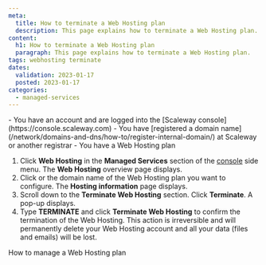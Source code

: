 ```yaml
---
meta:
  title: How to terminate a Web Hosting plan
  description: This page explains how to terminate a Web Hosting plan.
content:
  h1: How to terminate a Web Hosting plan
  paragraph: This page explains how to terminate a Web Hosting plan.
tags: webhosting terminate
dates:
  validation: 2023-01-17
  posted: 2023-01-17
categories:
  - managed-services
---
```


<Macro id="iam-requirements" />

<Message type="requirement">
  - You have an account and are logged into the [Scaleway console](https://console.scaleway.com)
  - You have [registered a domain name](/network/domains-and-dns/how-to/register-internal-domain/) at Scaleway or another registrar
  - You have a Web Hosting plan
</Message>

1. Click **Web Hosting** in the **Managed Services** section of the [console](https://console.scaleway.com/) side menu. The **Web Hosting** overview page displays.
2. Click <Icon name="seeMore" /> or the domain name of the Web Hosting plan you want to configure. The **Hosting information** page displays.
3. Scroll down to the **Terminate Web Hosting** section. Click **Terminate**. A pop-up displays.
    <Lightbox src="scaleway-webhosting-terminate.webp" alt="" />
4. Type **TERMINATE** and click **Terminate Web Hosting** to confirm the termination of the Web Hosting.
    <Message type="important">
        This action is irreversible and will permanently delete your Web Hosting account and all your data (files and emails) will be lost.
    </Message>

<Navigation title="See Also">
  <PreviousButton to="/managed-services/webhosting/how-to/manage-webhosting/">How to manage a Web Hosting plan</PreviousButton>
</Navigation>